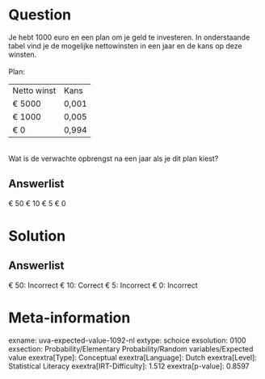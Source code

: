 Question
========

Je hebt 1000 euro en een plan om je geld te investeren. In onderstaande
tabel vind je de mogelijke nettowinsten in een jaar en de kans op deze
winsten.\
\
Plan:\

  ------------- -------
  Netto winst   Kans
  € 5000        0,001
  € 1000        0,005
  € 0           0,994
  ------------- -------

\
Wat is de verwachte opbrengst na een jaar als je dit plan kiest?\

Answerlist
----------

€ 50
€ 10
€ 5
€ 0

Solution
========

Answerlist
----------

€ 50: Incorrect
€ 10: Correct
€ 5: Incorrect
€ 0: Incorrect

Meta-information
================
exname: uva-expected-value-1092-nl
extype: schoice
exsolution: 0100
exsection: Probability/Elementary Probability/Random variables/Expected value
exextra[Type]: Conceptual
exextra[Language]: Dutch
exextra[Level]: Statistical Literacy
exextra[IRT-Difficulty]: 1.512
exextra[p-value]: 0.8597
